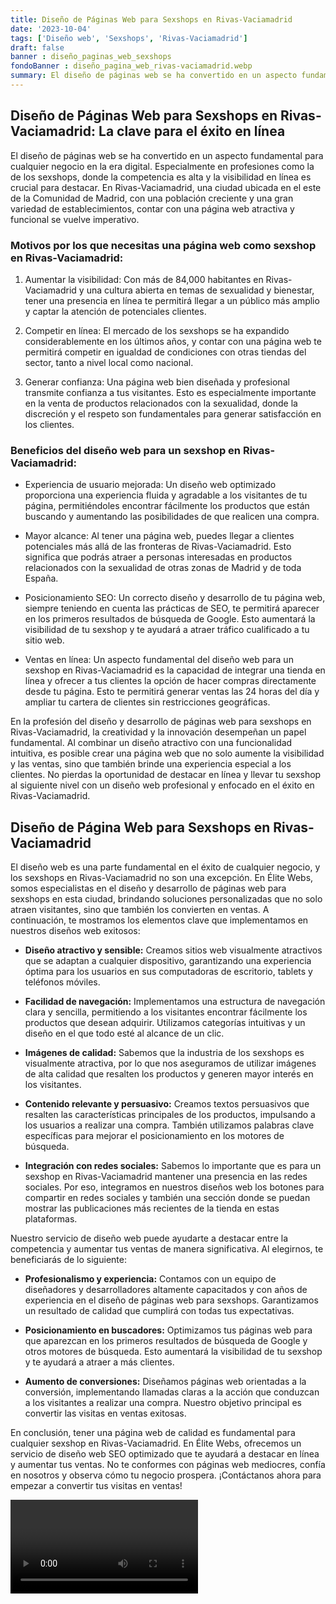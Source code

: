 ```yaml
---
title: Diseño de Páginas Web para Sexshops en Rivas-Vaciamadrid
date: '2023-10-04'
tags: ['Diseño web', 'Sexshops', 'Rivas-Vaciamadrid']
draft: false
banner : diseño_paginas_web_sexshops
fondoBanner : diseño_pagina_web_rivas-vaciamadrid.webp
summary: El diseño de páginas web se ha convertido en un aspecto fundamental para cualquier negocio en la era digital. Especialmente en profesiones como la de los sexshops, donde la competencia es alta y la visibilidad en línea es crucial para destacar. En RivasVaciamadrid, una ciudad ubicada en el este de la Comunidad de Madrid, con una población creciente y una gran variedad de establecimientos, contar con una página web atractiva y funcional se vuelve imperativo.
---
```


## Diseño de Páginas Web para Sexshops en Rivas-Vaciamadrid: La clave para el éxito en línea

El diseño de páginas web se ha convertido en un aspecto fundamental para cualquier negocio en la era digital. Especialmente en profesiones como la de los sexshops, donde la competencia es alta y la visibilidad en línea es crucial para destacar. En Rivas-Vaciamadrid, una ciudad ubicada en el este de la Comunidad de Madrid, con una población creciente y una gran variedad de establecimientos, contar con una página web atractiva y funcional se vuelve imperativo.

### Motivos por los que necesitas una página web como sexshop en Rivas-Vaciamadrid:

1. Aumentar la visibilidad: Con más de 84,000 habitantes en Rivas-Vaciamadrid y una cultura abierta en temas de sexualidad y bienestar, tener una presencia en línea te permitirá llegar a un público más amplio y captar la atención de potenciales clientes.

2. Competir en línea: El mercado de los sexshops se ha expandido considerablemente en los últimos años, y contar con una página web te permitirá competir en igualdad de condiciones con otras tiendas del sector, tanto a nivel local como nacional.

3. Generar confianza: Una página web bien diseñada y profesional transmite confianza a tus visitantes. Esto es especialmente importante en la venta de productos relacionados con la sexualidad, donde la discreción y el respeto son fundamentales para generar satisfacción en los clientes.

### Beneficios del diseño web para un sexshop en Rivas-Vaciamadrid:

- Experiencia de usuario mejorada: Un diseño web optimizado proporciona una experiencia fluida y agradable a los visitantes de tu página, permitiéndoles encontrar fácilmente los productos que están buscando y aumentando las posibilidades de que realicen una compra.

- Mayor alcance: Al tener una página web, puedes llegar a clientes potenciales más allá de las fronteras de Rivas-Vaciamadrid. Esto significa que podrás atraer a personas interesadas en productos relacionados con la sexualidad de otras zonas de Madrid y de toda España.

- Posicionamiento SEO: Un correcto diseño y desarrollo de tu página web, siempre teniendo en cuenta las prácticas de SEO, te permitirá aparecer en los primeros resultados de búsqueda de Google. Esto aumentará la visibilidad de tu sexshop y te ayudará a atraer tráfico cualificado a tu sitio web.

- Ventas en línea: Un aspecto fundamental del diseño web para un sexshop en Rivas-Vaciamadrid es la capacidad de integrar una tienda en línea y ofrecer a tus clientes la opción de hacer compras directamente desde tu página. Esto te permitirá generar ventas las 24 horas del día y ampliar tu cartera de clientes sin restricciones geográficas.

En la profesión del diseño y desarrollo de páginas web para sexshops en Rivas-Vaciamadrid, la creatividad y la innovación desempeñan un papel fundamental. Al combinar un diseño atractivo con una funcionalidad intuitiva, es posible crear una página web que no solo aumente la visibilidad y las ventas, sino que también brinde una experiencia especial a los clientes. No pierdas la oportunidad de destacar en línea y llevar tu sexshop al siguiente nivel con un diseño web profesional y enfocado en el éxito en Rivas-Vaciamadrid.

<GifSeo />

<Cta />

## **Diseño de Página Web para Sexshops en Rivas-Vaciamadrid**

El diseño web es una parte fundamental en el éxito de cualquier negocio, y los sexshops en Rivas-Vaciamadrid no son una excepción. En Élite Webs, somos especialistas en el diseño y desarrollo de páginas web para sexshops en esta ciudad, brindando soluciones personalizadas que no solo atraen visitantes, sino que también los convierten en ventas. A continuación, te mostramos los elementos clave que implementamos en nuestros diseños web exitosos:

- **Diseño atractivo y sensible:** Creamos sitios web visualmente atractivos que se adaptan a cualquier dispositivo, garantizando una experiencia óptima para los usuarios en sus computadoras de escritorio, tablets y teléfonos móviles.

- **Facilidad de navegación:** Implementamos una estructura de navegación clara y sencilla, permitiendo a los visitantes encontrar fácilmente los productos que desean adquirir. Utilizamos categorías intuitivas y un diseño en el que todo esté al alcance de un clic.

- **Imágenes de calidad:** Sabemos que la industria de los sexshops es visualmente atractiva, por lo que nos aseguramos de utilizar imágenes de alta calidad que resalten los productos y generen mayor interés en los visitantes.

- **Contenido relevante y persuasivo:** Creamos textos persuasivos que resalten las características principales de los productos, impulsando a los usuarios a realizar una compra. También utilizamos palabras clave específicas para mejorar el posicionamiento en los motores de búsqueda.

- **Integración con redes sociales:** Sabemos lo importante que es para un sexshop en Rivas-Vaciamadrid mantener una presencia en las redes sociales. Por eso, integramos en nuestros diseños web los botones para compartir en redes sociales y también una sección donde se puedan mostrar las publicaciones más recientes de la tienda en estas plataformas.

Nuestro servicio de diseño web puede ayudarte a destacar entre la competencia y aumentar tus ventas de manera significativa. Al elegirnos, te beneficiarás de lo siguiente:

- **Profesionalismo y experiencia:** Contamos con un equipo de diseñadores y desarrolladores altamente capacitados y con años de experiencia en el diseño de páginas web para sexshops. Garantizamos un resultado de calidad que cumplirá con todas tus expectativas.

- **Posicionamiento en buscadores:** Optimizamos tus páginas web para que aparezcan en los primeros resultados de búsqueda de Google y otros motores de búsqueda. Esto aumentará la visibilidad de tu sexshop y te ayudará a atraer a más clientes.

- **Aumento de conversiones:** Diseñamos páginas web orientadas a la conversión, implementando llamadas claras a la acción que conduzcan a los visitantes a realizar una compra. Nuestro objetivo principal es convertir las visitas en ventas exitosas.

En conclusión, tener una página web de calidad es fundamental para cualquier sexshop en Rivas-Vaciamadrid. En Élite Webs, ofrecemos un servicio de diseño web SEO optimizado que te ayudará a destacar en línea y aumentar tus ventas. No te conformes con páginas web mediocres, confía en nosotros y observa cómo tu negocio prospera. ¡Contáctanos ahora para empezar a convertir tus visitas en ventas!

<Video />

<CtaBot job='Sexshops' city='Rivas-Vaciamadrid'/>

<Gmaps query='Rivas-Vaciamadrid+españa+maps' />
